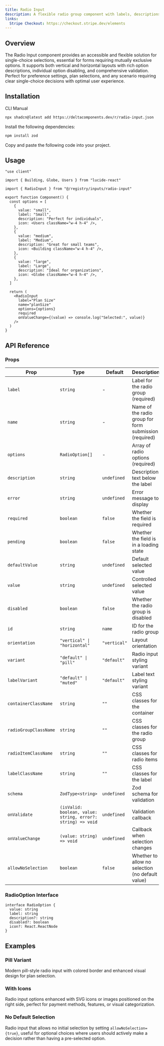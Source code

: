 ```yaml
---
title: Radio Input
description: A flexible radio group component with labels, descriptions, validation, and Zod integration for single-choice selections.
links:
  Stripe Checkout: https://checkout.stripe.dev/elements
---
```


<ComponentPreview name="radio-input-demo" />

## Overview

The Radio Input component provides an accessible and flexible solution for single-choice selections, essential for forms requiring mutually exclusive options. It supports both vertical and horizontal layouts with rich option descriptions, individual option disabling, and comprehensive validation. Perfect for preference settings, plan selections, and any scenario requiring clear single-choice decisions with optimal user experience.

## Installation

<Tabs defaultValue="cli">

<TabsList>
  <TabsTrigger value="cli">CLI</TabsTrigger>
  <TabsTrigger value="manual">Manual</TabsTrigger>
</TabsList>

<TabsContent value="cli">

```bash
npx shadcn@latest add https://deltacomponents.dev/r/radio-input.json
```

</TabsContent>

<TabsContent value="manual">

<Steps>

<Step>Install the following dependencies:</Step>

```bash
npm install zod
```

<Step>Copy and paste the following code into your project.</Step>

<ComponentSource name="radio-input" />

</Steps>

</TabsContent>

</Tabs>

## Usage

```tsx
"use client"

import { Building, Globe, Users } from "lucide-react"

import { RadioInput } from "@/registry/inputs/radio-input"

export function Component() {
  const options = [
    {
      value: "small",
      label: "Small",
      description: "Perfect for individuals",
      icon: <Users className="w-4 h-4" />,
    },
    {
      value: "medium",
      label: "Medium",
      description: "Great for small teams",
      icon: <Building className="w-4 h-4" />,
    },
    {
      value: "large",
      label: "Large",
      description: "Ideal for organizations",
      icon: <Globe className="w-4 h-4" />,
    },
  ]

  return (
    <RadioInput
      label="Plan Size"
      name="planSize"
      options={options}
      required
      onValueChange={(value) => console.log("Selected:", value)}
    />
  )
}
```

## API Reference

### Props

<div className="overflow-x-auto">

| Prop                  | Type                                                        | Default      | Description                                            |
| --------------------- | ----------------------------------------------------------- | ------------ | ------------------------------------------------------ |
| `label`               | `string`                                                    | -            | Label for the radio group (required)                   |
| `name`                | `string`                                                    | -            | Name of the radio group for form submission (required) |
| `options`             | `RadioOption[]`                                             | -            | Array of radio options (required)                      |
| `description`         | `string`                                                    | `undefined`  | Description text below the label                       |
| `error`               | `string`                                                    | `undefined`  | Error message to display                               |
| `required`            | `boolean`                                                   | `false`      | Whether the field is required                          |
| `pending`             | `boolean`                                                   | `false`      | Whether the field is in a loading state                |
| `defaultValue`        | `string`                                                    | `undefined`  | Default selected value                                 |
| `value`               | `string`                                                    | `undefined`  | Controlled selected value                              |
| `disabled`            | `boolean`                                                   | `false`      | Whether the radio group is disabled                    |
| `id`                  | `string`                                                    | `name`       | ID for the radio group                                 |
| `orientation`         | `"vertical" \| "horizontal"`                                | `"vertical"` | Layout orientation                                     |
| `variant`             | `"default" \| "pill"`                                       | `"default"`  | Radio input styling variant                            |
| `labelVariant`        | `"default" \| "muted"`                                      | `"default"`  | Label text styling variant                             |
| `containerClassName`  | `string`                                                    | `""`         | CSS classes for the container                          |
| `radioGroupClassName` | `string`                                                    | `""`         | CSS classes for the radio group                        |
| `radioItemClassName`  | `string`                                                    | `""`         | CSS classes for radio items                            |
| `labelClassName`      | `string`                                                    | `""`         | CSS classes for the label                              |
| `schema`              | `ZodType<string>`                                           | `undefined`  | Zod schema for validation                              |
| `onValidate`          | `(isValid: boolean, value: string, error?: string) => void` | `undefined`  | Validation callback                                    |
| `onValueChange`       | `(value: string) => void`                                   | `undefined`  | Callback when selection changes                        |
| `allowNoSelection`    | `boolean`                                                   | `false`      | Whether to allow no selection (no default value)       |

</div>

### RadioOption Interface

```tsx
interface RadioOption {
  value: string
  label: string
  description?: string
  disabled?: boolean
  icon?: React.ReactNode
}
```

## Examples

### Pill Variant

Modern pill-style radio input with colored border and enhanced visual design for plan selection.

<ComponentPreview name="radio-input-pill-demo" />

### With Icons

Radio input options enhanced with SVG icons or images positioned on the right side, perfect for payment methods, features, or visual categorization.

<ComponentPreview name="radio-input-icons-demo" />

### No Default Selection

Radio input that allows no initial selection by setting `allowNoSelection={true}`, useful for optional choices where users should actively make a decision rather than having a pre-selected option.

<ComponentPreview name="radio-input-no-selection-demo" />
